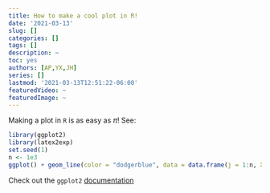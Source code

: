 ```yaml
---
title: How to make a cool plot in R!
date: '2021-03-13'
slug: []
categories: []
tags: []
description: ~
toc: yes
authors: [AP,YX,JH]
series: []
lastmod: '2021-03-13T12:51:22-06:00'
featuredVideo: ~
featuredImage: ~
---
```


Making a plot in `R` is as easy as $\pi$! See:

```r
library(ggplot2)
library(latex2exp)
set.seed(1)
n <- 1e3
ggplot() + geom_line(color = "dodgerblue", data = data.frame(j = 1:n, X = cumsum(sample(c(-1,1),n,T))), aes(j,X)) + geom_line(color = "tomato", data = data.frame(j = 1:n, X = cumsum(sample(c(-1,1),n,T))), aes(j,X)) + theme_bw() + ylab(TeX("$X_j$")) + ggtitle(TeX("2 SSRW's, $X_{N_0}$")) + theme(plot.title = element_text(hjust = 0.5))
```

Check out the `ggplot2` [documentation](https://ggplot2.tidyverse.org/index.html)

